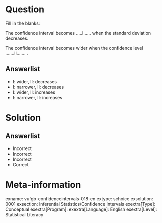 Question
========
  
Fill in the blanks: 

The confidence interval becomes …..I……  when the standard deviation decreases. 

The confidence interval becomes wider when the confidence level …....II……. . 

  
Answerlist
----------
* I: wider,   II: decreases
* I: narrower,  II: decreases
* I: wider,   II: increases
* I: narrower,  II: increases


Solution
========

Answerlist
----------
* Incorrect
* Incorrect
* Incorrect
* Correct

Meta-information
================
exname: vufgb-confidenceintervals-018-en
extype: schoice
exsolution: 0001
exsection: Inferential Statistics/Confidence Intervals
exextra[Type]: Conceptual
exextra[Program]: 
exextra[Language]: English
exextra[Level]: Statistical Literacy